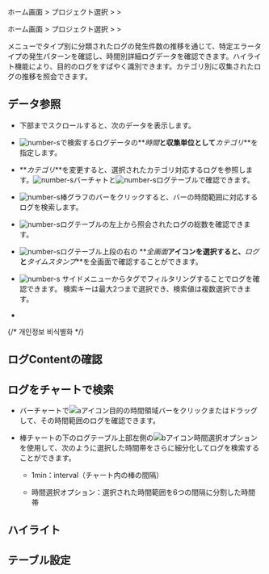 
<Logroleview />

<Xclude product='aws-log'>

ホーム画面 &gt; プロジェクト選択 &gt; <Cmdname sid="side_log" className="uitext" /> &gt; <Cmdname sid="side_logExplorer" className="uitext" />

</Xclude>

<InDoc product='aws-log'>

ホーム画面 &gt; プロジェクト選択 &gt; <Cmdname sid="side_dashboard" className="uitext" /> &gt; <Cmdname sid="side_logExplorer" className="uitext" />

</InDoc>

<Cmdname sid="side_logExplorer" className="uitext" />メニューでタイプ別に分類されたログの発生件数の推移を通じて、特定エラータイプの発生パターンを確認し、時間別詳細ログデータを確認できます。ハイライト機能により、目的のログをすばやく識別できます。カテゴリ別に収集されたログの推移を照会できます。<Loguimainterm />

<ImgLang img='log-trend.png' desc='ログトレンド'/>

## データ参照

- 下部までスクロールすると、次のデータを表示します。

- ![number-s](/img/number-01.png)で検索するログデータの**_時間_**と収集単位として**_カテゴリ_**を指定します。

- **_カテゴリ_**を変更すると、選択されたカテゴリ対応するログを参照します。![number-s](/img/number-02.png)バーチャトと![number-s](/img/number-03.png)ログテーブルで確認できます。

- ![number-s](/img/number-02.png)棒グラフのバーをクリックすると、バーの時間範囲に対応するログを検索します。 

- ![number-s](/img/number-03.png)ログテーブルの左上から照会されたログの総数を確認できます。 

- ![number-s](/img/number-03.png)ログテーブル上段の右の <LinkImage img='ic-fullscreen.svg' desc='全画面表示アイコン'/>**_全画面_**アイコンを選択すると、**_ログ_**と**_タイムスタンプ_**を全画面で確認することができます。

- ![number-s](/img/number-04.png) サイドメニューからタグでフィルタリングすることでログを確認できます。 検索キーは最大2つまで選択でき、検索値は複数選択できます。

- <Logagentoption />

  <LogCl />

{/* 개인정보 비식별화 */}

<LogDeIdentification />

## ログContentの確認


<Logcontentscheck />

## ログをチャートで検索

<ImgLang img='log-trend-bar.png' desc='ログトレンド棒チャート'/>

- バーチャートで![aアイコン](/img/char-a.svg)目的の時間領域バーをクリックまたはドラッグして、その時間範囲のログを確認できます。 

- 棒チャートの下のログテーブル上部左側の![bアイコン](/img/char-b.svg)時間選択オプションを使用して、次のように選択した時間帯をさらに細分化してログを検索することができます。

  - 1min：interval（チャート内の棒の間隔）

  - 時間選択オプション：選択された時間範囲を6つの間隔に分割した時間帯

## ハイライト


<Loghighlight />

## テーブル設定


<Loguitablesetting />
